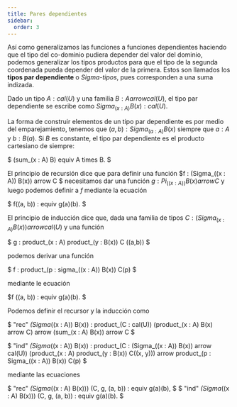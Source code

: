 ```yaml
---
title: Pares dependientes
sidebar: 
  order: 3
---
```


Así como generalizamos las funciones a funciones dependientes haciendo que el tipo del 
co-dominio pudiera depender del valor del dominio, podemos generalizar los tipos productos 
para que el tipo de la segunda coordenada pueda depender del valor de la primera. Estos 
son llamados los **tipos par dependiente** o *$Sigma$-tipos*, pues corresponden a una suma 
indizada.

Dado un tipo $A : cal(U)$ y una familia $B : A arrow cal(U)$, el tipo par dependiente 
se escribe como $Sigma_(x : A) B(x) : cal(U)$.

La forma de construir elementos de un tipo par dependiente es por medio del emparejamiento,
tenemos que $(a, b) : Sigma_(a : A) B(x)$ siempre que $a : A$ y $b : B(a)$. Si $B$ es 
constante, el tipo par dependiente es el producto cartesiano de siempre:

$ (sum_(x : A) B) equiv A times B. $

El principio de recursión dice que para definir una función 
$f : (Sigma_((x : A)) B(x)) arrow C $ necesitamos dar una función 
$g : Pi_((x : A)) B(x) arrow C$ y luego podemos definir a $f$ mediante la ecuación 

$ f((a, b)) : equiv g(a)(b).  $

El principio de inducción dice que, dada una familia de tipos 
$C : (Sigma_(x : A) B(x)) arrow cal(U)$ y una función 

$ g : product_(x : A) product_(y : B(x)) C ((a,b)) $

podemos derivar una función 

$ f : product_(p : sigma_((x : A)) B(x)) C(p) $

mediante le ecuación 

$f ((a, b)) : equiv g(a)(b). $

Podemos definir el recursor y la inducción como 

$ "rec" _(Sigma_((x : A)) B(x)) : product_(C : cal(U)) (product_(x : A) B(x) arrow C) arrow 
(sum_(x : A) B(x)) arrow C $

$ "ind" _(Sigma_((x : A)) B(x)) : product_(C : (Sigma_((x : A)) B(x)) arrow cal(U))
(product_(x : A) product_(y : B(x)) C((x, y))) arrow product_(p : Sigma_((x : A)) B(x)) C(p) $

mediante las ecuaciones 

$ "rec" _(Sigma_((x : A) B(x))) (C, g, (a, b)) : equiv g(a)(b), $
$ "ind" _(Sigma_((x : A) B(x))) (C, g, (a, b)) : equiv g(a)(b). $



